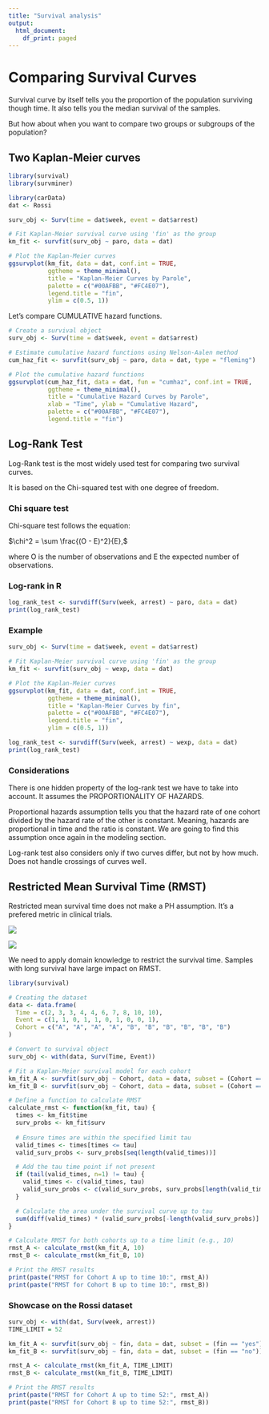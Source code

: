```yaml
---
title: "Survival analysis"
output:
  html_document:
    df_print: paged
---
```


# Comparing Survival Curves

Survival curve by itself tells you the proportion of the population surviving though time.
It also tells you the median survival of the samples.

But how about when you want to compare two groups or subgroups of the population?

## Two Kaplan-Meier curves

```r
library(survival)
library(survminer)

library(carData)
dat <- Rossi
```


```r
surv_obj <- Surv(time = dat$week, event = dat$arrest)

# Fit Kaplan-Meier survival curve using 'fin' as the group
km_fit <- survfit(surv_obj ~ paro, data = dat)

# Plot the Kaplan-Meier curves
ggsurvplot(km_fit, data = dat, conf.int = TRUE, 
           ggtheme = theme_minimal(), 
           title = "Kaplan-Meier Curves by Parole",
           palette = c("#00AFBB", "#FC4E07"),
           legend.title = "fin",
           ylim = c(0.5, 1))
```


Let's compare CUMULATIVE hazard functions.
```r
# Create a survival object
surv_obj <- Surv(time = dat$week, event = dat$arrest)

# Estimate cumulative hazard functions using Nelson-Aalen method
cum_haz_fit <- survfit(surv_obj ~ paro, data = dat, type = "fleming")

# Plot the cumulative hazard functions
ggsurvplot(cum_haz_fit, data = dat, fun = "cumhaz", conf.int = TRUE,
           ggtheme = theme_minimal(), 
           title = "Cumulative Hazard Curves by Parole",
           xlab = "Time", ylab = "Cumulative Hazard",
           palette = c("#00AFBB", "#FC4E07"),
           legend.title = "fin")

```

## Log-Rank Test

Log-Rank test is the most widely used test for comparing two survival curves.

It is based on the Chi-squared test with one degree of freedom.

### Chi square test

Chi-square test follows the equation:

$\chi^2 = \sum \frac{(O - E)^2}{E},$

where O is the number of observations and E the expected number of observations.

### Log-rank in R

```r
log_rank_test <- survdiff(Surv(week, arrest) ~ paro, data = dat)
print(log_rank_test)
```

### Example

```r
surv_obj <- Surv(time = dat$week, event = dat$arrest)

# Fit Kaplan-Meier survival curve using 'fin' as the group
km_fit <- survfit(surv_obj ~ wexp, data = dat)

# Plot the Kaplan-Meier curves
ggsurvplot(km_fit, data = dat, conf.int = TRUE, 
           ggtheme = theme_minimal(), 
           title = "Kaplan-Meier Curves by fin",
           palette = c("#00AFBB", "#FC4E07"),
           legend.title = "fin",
           ylim = c(0.5, 1))
```

```r
log_rank_test <- survdiff(Surv(week, arrest) ~ wexp, data = dat)
print(log_rank_test)
```

### Considerations

There is one hidden property of the log-rank test we have to take into account.
It assumes the PROPORTIONALITY OF HAZARDS.

Proportional hazards assumption tells you that the hazard rate of one cohort divided by the hazard rate of the other is constant.
Meaning, hazards are proportional in time and the ratio is constant.
We are going to find this assumption once again in the modeling section.

Log-rank test also considers only if two curves differ, but not by how much. Does not handle crossings of curves well.

## Restricted Mean Survival Time (RMST)

Restricted mean survival time does not make a PH assumption. It's a prefered metric in clinical trials.

![](https://media.springernature.com/full/springer-static/image/chp%3A10.1007%2F978-3-031-45275-8_20/MediaObjects/543740_1_En_20_Fig2_HTML.png?as=webp)

![](https://media.springernature.com/full/springer-static/image/chp%3A10.1007%2F978-3-031-45275-8_20/MediaObjects/543740_1_En_20_Fig3_HTML.png?as=webp)

We need to apply domain knowledge to restrict the survival time. Samples with long survival have large impact on RMST.

```r
library(survival)

# Creating the dataset
data <- data.frame(
  Time = c(2, 3, 3, 4, 4, 6, 7, 8, 10, 10),
  Event = c(1, 1, 0, 1, 1, 0, 1, 0, 0, 1),
  Cohort = c("A", "A", "A", "A", "B", "B", "B", "B", "B", "B")
)

# Convert to survival object
surv_obj <- with(data, Surv(Time, Event))

# Fit a Kaplan-Meier survival model for each cohort
km_fit_A <- survfit(surv_obj ~ Cohort, data = data, subset = (Cohort == "A"))
km_fit_B <- survfit(surv_obj ~ Cohort, data = data, subset = (Cohort == "B"))

# Define a function to calculate RMST
calculate_rmst <- function(km_fit, tau) {
  times <- km_fit$time
  surv_probs <- km_fit$surv
  
  # Ensure times are within the specified limit tau
  valid_times <- times[times <= tau]
  valid_surv_probs <- surv_probs[seq(length(valid_times))]

  # Add the tau time point if not present
  if (tail(valid_times, n=1) != tau) {
    valid_times <- c(valid_times, tau)
    valid_surv_probs <- c(valid_surv_probs, surv_probs[length(valid_times) - 1])
  }

  # Calculate the area under the survival curve up to tau
  sum(diff(valid_times) * (valid_surv_probs[-length(valid_surv_probs)] + valid_surv_probs[-1]) / 2)
}

# Calculate RMST for both cohorts up to a time limit (e.g., 10)
rmst_A <- calculate_rmst(km_fit_A, 10)
rmst_B <- calculate_rmst(km_fit_B, 10)

# Print the RMST results
print(paste("RMST for Cohort A up to time 10:", rmst_A))
print(paste("RMST for Cohort B up to time 10:", rmst_B))


```

### Showcase on the Rossi dataset

```r
surv_obj <- with(dat, Surv(week, arrest))
TIME_LIMIT = 52

km_fit_A <- survfit(surv_obj ~ fin, data = dat, subset = (fin == "yes"))
km_fit_B <- survfit(surv_obj ~ fin, data = dat, subset = (fin == "no"))

rmst_A <- calculate_rmst(km_fit_A, TIME_LIMIT)
rmst_B <- calculate_rmst(km_fit_B, TIME_LIMIT)

# Print the RMST results
print(paste("RMST for Cohort A up to time 52:", rmst_A))
print(paste("RMST for Cohort B up to time 52:", rmst_B))
```